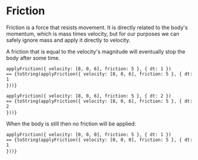 

<Meta title="Utils/Physics/Friction" />

# Friction

Friction is a force that resists movement. It is directly related to the body's momentum, which is mass times velocity, but for our purposes we can safely ignore mass and apply it directly to velocity.

A friction that is equal to the velocity's magnitude will eventually stop the body after some time.

<code>applyFriction(\{ velocity: [8, 0, 6], friction: 5 \}, \{ dt: 1 \}) == {toString(applyFriction({ velocity: [8, 0, 6], friction: 5 }, { dt: 1 }))}</code>&nbsp;

<code>applyFriction(\{ velocity: [8, 0, 6], friction: 5 \}, \{ dt: 2 \}) == {toString(applyFriction({ velocity: [8, 0, 6], friction: 5 }, { dt: 2 }))}</code>&nbsp;

When the body is still then no friction will be applied:

<code>applyFriction(\{ velocity: [0, 0, 0], friction: 5 \}, \{ dt: 1 \}) == {toString(applyFriction({ velocity: [0, 0, 0], friction: 5 }, { dt: 1 }))}</code>&nbsp;
